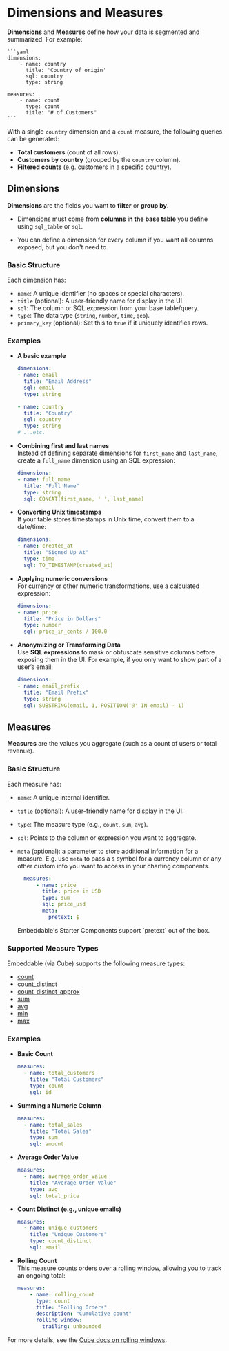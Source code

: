 
# Dimensions and Measures

**Dimensions** and **Measures** define how your data is segmented and summarized. For example:

    ```yaml
    dimensions:
        - name: country
          title: 'Country of origin'
          sql: country
          type: string 

    measures:
        - name: count
          type: count
          title: "# of Customers"
    ```

With a single `country` dimension and a `count` measure, the following queries can be generated:

- **Total customers** (count of all rows).
- **Customers by country** (grouped by the `country` column).
- **Filtered counts** (e.g. customers in a specific country).

## Dimensions

**Dimensions** are the fields you want to **filter** or **group by**.

- Dimensions must come from **columns in the base table** you define using `sql_table` or `sql`.

- You can define a dimension for every column if you want all columns exposed, but you don't need to.

### Basic Structure

Each dimension has:
- `name`: A unique identifier (no spaces or special characters).
- `title` (optional): A user-friendly name for display in the UI.
- `sql`: The column or SQL expression from your base table/query.
- `type`: The data type (`string`, `number`, `time`, `geo`).
- `primary_key` (optional): Set this to `true` if it uniquely identifies rows.

### Examples

- **A basic example**  

    ```yaml
    dimensions:
    - name: email
      title: "Email Address"
      sql: email
      type: string

    - name: country
      title: "Country"
      sql: country
      type: string
    # ...etc.
    ```

- **Combining first and last names**  
  Instead of defining separate dimensions for `first_name` and `last_name`, create a `full_name` dimension using an SQL expression:
    ```yaml
    dimensions:
    - name: full_name
      title: "Full Name"
      type: string
      sql: CONCAT(first_name, ' ', last_name)
    ```

- **Converting Unix timestamps**  
  If your table stores timestamps in Unix time, convert them to a date/time:
    ```yaml
    dimensions:
    - name: created_at
      title: "Signed Up At"
      type: time
      sql: TO_TIMESTAMP(created_at)
    ```

- **Applying numeric conversions**  
  For currency or other numeric transformations, use a calculated expression:
    ```yaml
    dimensions:
    - name: price
      title: "Price in Dollars"
      type: number
      sql: price_in_cents / 100.0
    ```
- **Anonymizing or Transforming Data**  
  Use **SQL expressions** to mask or obfuscate sensitive columns before exposing them in the UI. For example, if you only want to show part of a user’s email:
    ```yaml
    dimensions:
    - name: email_prefix
      title: "Email Prefix"
      type: string
      sql: SUBSTRING(email, 1, POSITION('@' IN email) - 1)
    ```

## Measures

**Measures** are the values you aggregate (such as a count of users or total revenue).

### Basic Structure

Each measure has:
- `name`: A unique internal identifier.
- `title` (optional): A user-friendly name for display in the UI.
- `type`: The measure type (e.g., `count`, `sum`, `avg`).
- `sql`: Points to the column or expression you want to aggregate.
- `meta` (optional): a parameter to store additional information for a measure. E.g. use `meta` to pass a `$` symbol for a currency column or any other custom info you want to access in your charting components.

  ```yaml
    measures:
        - name: price
          title: price in USD
          type: sum
          sql: price_usd
          meta:
            pretext: $
  ```
  <Callout emoji="⚡️">
    Embeddable's Starter Components support `pretext` out of the box.
  </Callout>

### Supported Measure Types

Embeddable (via Cube) supports the following measure types:

- [count](https://cube.dev/docs/reference/data-model/types-and-formats#count)
- [count_distinct](https://cube.dev/docs/reference/data-model/types-and-formats#count_distinct)
- [count_distinct_approx](https://cube.dev/docs/reference/data-model/types-and-formats#count_distinct_approx)
- [sum](https://cube.dev/docs/reference/data-model/types-and-formats#sum)
- [avg](https://cube.dev/docs/reference/data-model/types-and-formats#avg)
- [min](https://cube.dev/docs/reference/data-model/types-and-formats#min)
- [max](https://cube.dev/docs/reference/data-model/types-and-formats#max)

### Examples

- **Basic Count**

  ```yaml
  measures:
    - name: total_customers
      title: "Total Customers"
      type: count
      sql: id
  ```

- **Summing a Numeric Column**

  ```yaml
  measures:
    - name: total_sales
      title: "Total Sales"
      type: sum
      sql: amount
  ```

- **Average Order Value**

  ```yaml
  measures:
    - name: average_order_value
      title: "Average Order Value"
      type: avg
      sql: total_price
  ```

- **Count Distinct (e.g., unique emails)**

  ```yaml
  measures:
    - name: unique_customers
      title: "Unique Customers"
      type: count_distinct
      sql: email
  ```

- **Rolling Count**  
  This measure counts orders over a rolling window, allowing you to track an ongoing total:

    ```yaml
    measures:
        - name: rolling_count
          type: count
          title: "Rolling Orders"
          description: "Cumulative count"
          rolling_window:
            trailing: unbounded
    ```

For more details, see the [Cube docs on rolling windows](https://cube.dev/docs/reference/data-model/rolling-window).
